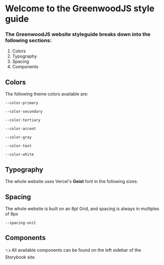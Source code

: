 # Welcome to the GreenwoodJS style guide

### The GreenwoodJS website styleguide breaks down into the following sections:

1. Colors
2. Typography
3. Spacing
4. Components



## Colors
The following theme colors available are:

`--color-primary`

`--color-secondary`

`--color-tertiary`

`--color-accent`

`--color-gray`

`--color-text`

`--color-white`



## Typography
The whole website uses Vercel's **Geist** font in the following sizes:



## Spacing
The whole website is built on an 8pt Grid, and spacing is always in multiples of 8px

`--spacing-unit`



## Components
👈 All available components can be found on the left sidebar of the Storybook site.






